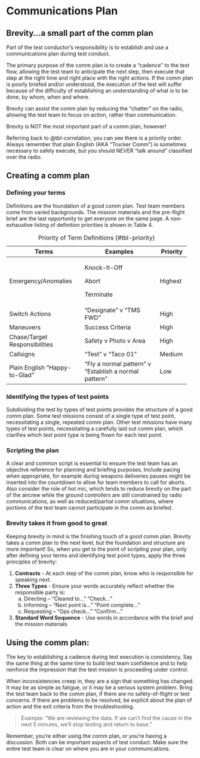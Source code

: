 # Communications Plan

## Brevity...a small part of the comm plan

Part of the test conductor's responsibility is to establish and use a communications plan during test conduct.

The primary purpose of the comm plan is to create a "cadence" to the test flow, allowing the test team to anticipate the next step, then execute that step at the right time and right place with the right actions. If the comm plan is poorly briefed and/or understood, the execution of the test will suffer because of the difficulty of establishing an understanding of what is to be done, by whom, when and where.

Brevity can assist the comm plan by reducing the "chatter" on the radio, allowing the test team to focus on action, rather than communication.

Brevity is NOT the most important part of a comm plan, however!

Referring back to @tbl-correlation, you can see there is a priority order. Always remember that plain English (AKA "Trucker Comm") is sometimes necessary to safely execute, but you should NEVER "talk around" classified over the radio.

## Creating a comm plan

### Defining your terms

Definitions are the foundation of a good comm plan. Test team members come from varied backgrounds. The mission materials and the pre-flight brief are the last opportunity to get everyone on the same page. A non-exhaustive listing of definition priorities is shown in Table 4.

+----------------------------+----------------------------+----------+
| Terms                      | Examples                   | Priority |
+============================+============================+==========+
| Emergency/Anomalies        | Knock-It-Off               | Highest  |
|                            |                            |          |
|                            | Abort                      |          |
|                            |                            |          |
|                            | Terminate                  |          |
+----------------------------+----------------------------+----------+
| Switch Actions             | "Designate" v "TMS FWD"    | High     |
+----------------------------+----------------------------+----------+
| Maneuvers                  | Success Criteria           | High     |
+----------------------------+----------------------------+----------+
| Chase/Target               | Safety v Photo v Area      | High     |
| Responsibilities           |                            |          |
+----------------------------+----------------------------+----------+
| Callsigns                  | "Test" v "Taco 01"         | Medium   |
+----------------------------+----------------------------+----------+
| Plain English              | "Fly a normal pattern" v   | Low      |
| "Happy-to-Glad"            | "Establish a normal        |          |
|                            | pattern"                   |          |
+----------------------------+----------------------------+----------+

: Priority of Term Definitions {#tbl-priority}

### Identifying the types of test points

Subdividing the test by types of test points provides the structure of a good comm plan. Some test missions consist of a single type of test point, necessitating a single, repeated comm plan. Other test missions have many types of test points, necessitating a carefully laid out comm plan, which clarifies which test point type is being flown for each test point.

### Scripting the plan

A clear and common script is essential to ensure the test team has an objective reference for planning and briefing purposes. Include pacing when appropriate, for example during weapons deliveries pauses might be inserted into the countdown to allow for team members to call for aborts. Also consider the role of hot mic, which tends to reduce brevity on the part of the aircrew while the ground controllers are still constrained by radio communications, as well as reduced/partial comm situations, where portions of the test team cannot participate in the comm as briefed.

### Brevity takes it from good to great

Keeping brevity in mind is the finishing touch of a good comm plan. Brevity takes a comm plan to the next level, but the foundation and structure are more important! So, when you get to the point of scripting your plan, only after defining your terms and identifying test point types, apply the three principles of brevity:

1. **Contracts** - At each step of the comm plan, know who is responsible for speaking next.
2. **Three Types** - Ensure your words accurately reflect whether the responsible party is:
    a.  Directing -- "Cleared to..." "Check..."
    b.  Informing -- "Next point is..." "Point complete..."
    c.  Requesting -- "Ops check..." "Confirm..."
3. **Standard Word Sequence** - Use words in accordance with the brief and the mission materials

## Using the comm plan:

The key to establishing a cadence during test execution is consistency. Say the same thing at the same time to build test team confidence and to help reinforce the impression that the test mission is proceeding under control.

When inconsistencies creep in, they are a sign that something has changed. It may be as simple as fatigue, or it may be a serious system problem. Bring the test team back to the comm plan, if there are no safety-of-flight or test concerns. If there are problems to be resolved, be explicit about the plan of action and the exit criteria from the troubleshooting.

> Example: "We are reviewing the data. If we can't find the cause in the next 5 minutes, we'll stop testing and return to base."

Remember, you're either using the comm plan, or you're having a discussion. Both can be important aspects of test conduct. Make sure the entire test team is clear on where you are in your communications.